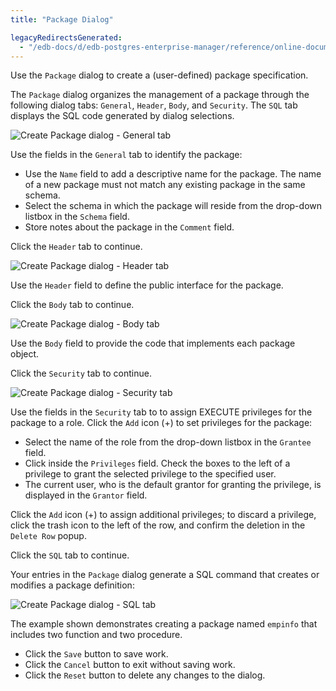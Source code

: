 ```yaml
---
title: "Package Dialog"

legacyRedirectsGenerated:
  - "/edb-docs/d/edb-postgres-enterprise-manager/reference/online-documentation/8.0/package_dialog.html"
---
```


<div id="package_dialog" class="registered_link"></div>

Use the `Package` dialog to create a (user-defined) package specification.

The `Package` dialog organizes the management of a package through the following dialog tabs: `General`, `Header`, `Body`, and `Security`. The `SQL` tab displays the SQL code generated by dialog selections.

![Create Package dialog - General tab](../../images/package_general.png)

Use the fields in the `General` tab to identify the package:

-   Use the `Name` field to add a descriptive name for the package. The name of a new package must not match any existing package in the same schema.
-   Select the schema in which the package will reside from the drop-down listbox in the `Schema` field.
-   Store notes about the package in the `Comment` field.

Click the `Header` tab to continue.

![Create Package dialog - Header tab](../../images/package_header.png)

Use the `Header` field to define the public interface for the package.

Click the `Body` tab to continue.

![Create Package dialog - Body tab](../../images/package_body.png)

Use the `Body` field to provide the code that implements each package object.

Click the `Security` tab to continue.

![Create Package dialog - Security tab](../../images/package_security.png)

Use the fields in the `Security` tab to to assign EXECUTE privileges for the package to a role. Click the `Add` icon (+) to set privileges for the package:

-   Select the name of the role from the drop-down listbox in the `Grantee` field.
-   Click inside the `Privileges` field. Check the boxes to the left of a privilege to grant the selected privilege to the specified user.
-   The current user, who is the default grantor for granting the privilege, is displayed in the `Grantor` field.

Click the `Add` icon (+) to assign additional privileges; to discard a privilege, click the trash icon to the left of the row, and confirm the deletion in the `Delete Row` popup.

Click the `SQL` tab to continue.

Your entries in the `Package` dialog generate a SQL command that creates or modifies a package definition:

![Create Package dialog - SQL tab](../../images/package_sql.png)

The example shown demonstrates creating a package named `empinfo` that includes two function and two procedure.

-   Click the `Save` button to save work.
-   Click the `Cancel` button to exit without saving work.
-   Click the `Reset` button to delete any changes to the dialog.
